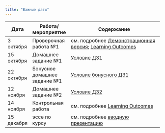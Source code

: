 ```yaml
---
title: "Важные даты"
---
```

 
Дата | Работа/мероприятие  | Содержание
-------- | -------- | --------------------------------------------------------
3 октября | Проверочная работа №1 | см. подробнее <a href="RAPDC_demo_test1.pdf" title=>Демонстрационная версия</a>; <a href="RAPDC_LO1_2023.pdf" title=>Learning Outcomes</a>
15 октября | Домашнее задание №1 | <a href="RAPDC_hw1_2023.pdf" title=>Условие ДЗ1</a> 
22 октября | Бонусное домашнее задание №1 | <a href="RAPDC_bonus1_2023.pdf" title=>Условие бонусного ДЗ1</a> 
12 ноября | Домашнее задание №2 | <a href="RAPDC_hw2_2023.pdf" title=>Условие ДЗ2</a> 
14 ноября | Контрольная работа | см. подробнее <a href="RAPDC_LO_midterm.pdf" title=>Learning Outcomes</a>
15 декабря | эссе по курсу | см. подробнее <a href="RAPDC_intro_2023.pdf" title=>вводную презентацию</a>



 